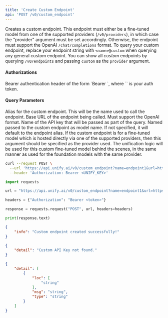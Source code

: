 ```yaml
---
title: 'Create Custom Endpoint'
api: 'POST /v0/custom_endpoint'
---
```

Creates a custom endpoint. This endpoint must either be a fine-tuned model from one
of the supported providers (`/v0/providers`), in which case the "provider" argument
must be set accordingly. Otherwise, the endpoint must support the OpenAI
`/chat/completions` format. To query your custom endpoint, replace your endpoint
string with `<name>@custom` when querying any general custom endpoint. You can show
all *custom* endpoints by querying `/v0/endpoints` and passing `custom` as the
`provider` argument.

#### Authorizations

<ParamField header="Authorization" type="string" required="true">
  Bearer authentication header of the form `Bearer <token>`, where `<token>` is your auth token.
</ParamField>

#### Query Parameters

<ParamField query="name" type="string" required="true">
Alias for the custom endpoint. This will be the name used to call the endpoint.
</ParamField>

<ParamField query="url" type="string" required="true">
Base URL of the endpoint being called. Must support the OpenAI format.
</ParamField>

<ParamField query="key_name" type="string" required="true">
Name of the API key that will be passed as part of the query.
</ParamField>

<ParamField query="model_name" type="string" >
Named passed to the custom endpoint as model name. If not specified, it will default to the endpoint alias.
</ParamField>

<ParamField query="provider" type="string" >
If the custom endpoint is for a fine-tuned model which is hosted directly via one of the supported providers, then this argument should be specified as the provider used. The unification logic will be used for this custom fine-tuned model behind the scenes, in the same manner as used for the foundation models with the same provider.
</ParamField>

<RequestExample>

```bash cURL
curl --request POST \
  --url 'https://api.unify.ai/v0/custom_endpoint?name=endpoint1&url=https://api.url1.com&key_name=key1&model_name=llama-3.1-8b-finetuned&provider=together-ai' \
  --header 'Authorization: Bearer <UNIFY_KEY>'
```

```python Python
import requests

url = "https://api.unify.ai/v0/custom_endpoint?name=endpoint1&url=https://api.url1.com&key_name=key1&model_name=llama-3.1-8b-finetuned&provider=together-ai"

headers = {"Authorization": "Bearer <token>"}

response = requests.request("POST", url, headers=headers)

print(response.text)
```

</RequestExample>
<ResponseExample>

```json 200
{
    "info": "Custom endpoint created successfully!"
}
```

```json 404
{
    "detail": "Custom API Key not found."
}
```

```json 422
{
    "detail": [
        {
            "loc": [
                "string"
            ],
            "msg": "string",
            "type": "string"
        }
    ]
}
```

</ResponseExample>
